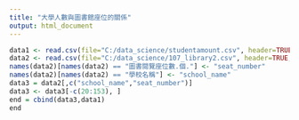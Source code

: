 ```yaml
---
title: "大學人數與圖書館座位的關係"
output: html_document
---
```

```r
data1 <- read.csv(file="C:/data_science/studentamount.csv", header=TRUE, sep=",", quote = " ")
data2 <- read.csv(file="C:/data_science/107_library2.csv", header=TRUE, sep=",", quote = " ")
names(data2)[names(data2) == "圖書閱覽座位數.個."] <- "seat_number"
names(data2)[names(data2) == "學校名稱"] <- "school_name"
data3 = data2[,c("school_name","seat_number")]
data3 <- data3[-c(20:153), ]
end = cbind(data3,data1)
end
```

